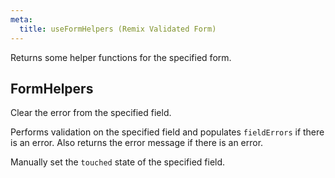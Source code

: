 ```yaml
---
meta:
  title: useFormHelpers (Remix Validated Form)
---
```



<PropHeader
  variant="h1"
  prop="useFormHelpers"
  type="(formId?: string) => FormHelpers"
/>

Returns some helper functions for the specified form.

## FormHelpers

<PropHeader
  prop="clearError"
  type="(fieldName: string) => void"
/>

Clear the error from the specified field.

<PropHeader
  prop="validateField"
  type="(fieldName: string) => Promise<string | null>"
/>

Performs validation on the specified field and populates `fieldErrors` if there is an error.
Also returns the error message if there is an error.

<PropHeader
  prop="setFieldTouched"
  type="(fieldName: string, touched: boolean) => void"
/>

Manually set the `touched` state of the specified field.
